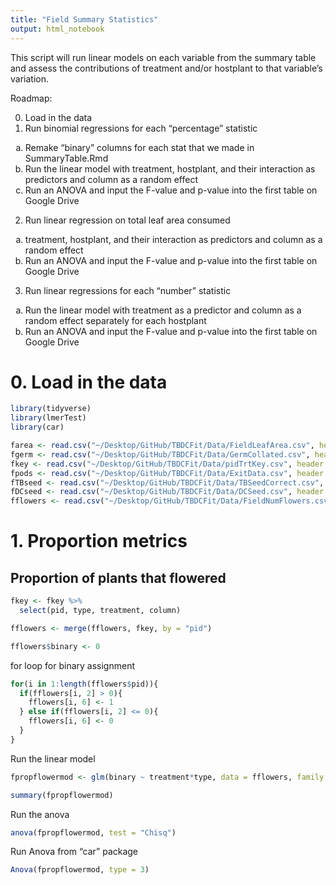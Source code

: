 ```yaml
---
title: "Field Summary Statistics"
output: html_notebook
---
```


This script will run linear models on each variable from the summary table and assess the contributions of treatment and/or hostplant to that variable's variation. 


Roadmap: 

0. Load in the data
1. Run binomial regressions for each "percentage" statistic
  a. Remake "binary" columns for each stat that we made in SummaryTable.Rmd
  b. Run the linear model with treatment, hostplant, and their interaction as predictors and column as a random effect
  c. Run an ANOVA and input the F-value and p-value into the first table on Google Drive
2. Run linear regression on total leaf area consumed
  a. treatment, hostplant, and their interaction as predictors and column as a random effect
  b. Run an ANOVA and input the F-value and p-value into the first table on Google Drive
3. Run linear regressions for each "number" statistic
  a. Run the linear model with treatment as a predictor and column as a random effect separately for each hostplant
  b. Run an ANOVA and input the F-value and p-value into the first table on Google Drive
  


# 0. Load in the data

```r
library(tidyverse)
library(lmerTest)
library(car)
```



```r
farea <- read.csv("~/Desktop/GitHub/TBDCFit/Data/FieldLeafArea.csv", header = TRUE)
fgerm <- read.csv("~/Desktop/GitHub/TBDCFit/Data/GermCollated.csv", header = TRUE)
fkey <- read.csv("~/Desktop/GitHub/TBDCFit/Data/pidTrtKey.csv", header = TRUE)
fpods <- read.csv("~/Desktop/GitHub/TBDCFit/Data/ExitData.csv", header = TRUE)
fTBseed <- read.csv("~/Desktop/GitHub/TBDCFit/Data/TBSeedCorrect.csv", header = TRUE)
fDCseed <- read.csv("~/Desktop/GitHub/TBDCFit/Data/DCSeed.csv", header = TRUE)
fflowers <- read.csv("~/Desktop/GitHub/TBDCFit/Data/FieldNumFlowers.csv", header = TRUE)
```

# 1. Proportion metrics

## Proportion of plants that flowered

```r
fkey <- fkey %>%
  select(pid, type, treatment, column)

fflowers <- merge(fflowers, fkey, by = "pid")

fflowers$binary <- 0
```

for loop for binary assignment 

```r
for(i in 1:length(fflowers$pid)){
  if(fflowers[i, 2] > 0){
    fflowers[i, 6] <- 1
  } else if(fflowers[i, 2] <= 0){
    fflowers[i, 6] <- 0
  }
}

```

Run the linear model 

```r
fpropflowermod <- glm(binary ~ treatment*type, data = fflowers, family = "binomial")

summary(fpropflowermod)
```

Run the anova

```r
anova(fpropflowermod, test = "Chisq")
```


Run Anova from "car" package

```r
Anova(fpropflowermod, type = 3)
```



